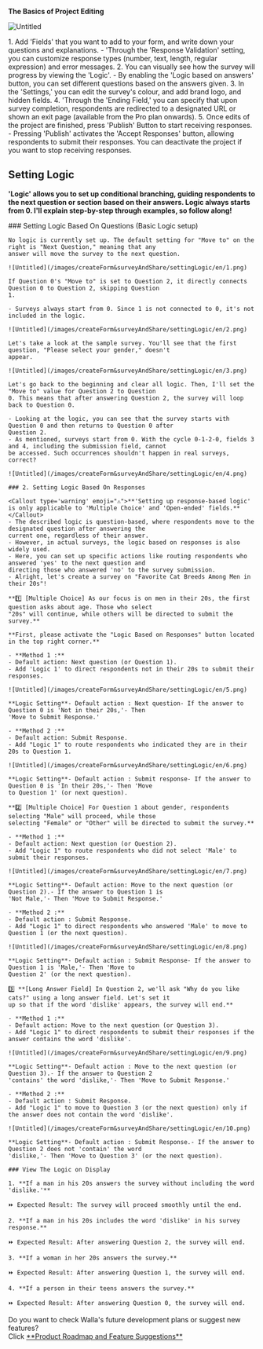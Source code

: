 
<Callout type='info' emoji="🔔">**The Basics of Project Editing**</Callout>

![Untitled](/images/createForm&surveyAndShare/settingLogic/en/0.png)

<Steps>
    1. Add 'Fields' that you want to add to your form, and write down your questions and explanations.
    - 'Through the 'Response Validation' setting, you can customize response types (number, text, length, regular
    expression) and error messages.
    2. You can visually see how the survey will progress by viewing the 'Logic'.
    - By enabling the 'Logic based on answers' button, you can set different questions based on the answers given.
    3. In the 'Settings,' you can edit the survey's colour, and add brand logo, and hidden fields.
    4. 'Through the 'Ending Field,' you can specify that upon survey completion, respondents are redirected to a
    designated URL or shown an exit page (available from the Pro plan onwards).
    5. Once edits of the project are finished, press 'Publish' Button to start receiving responses.
    - Pressing 'Publish' activates the 'Accept Responses' button, allowing respondents to submit their responses. You
    can deactivate the project if you want to stop receiving responses.
</Steps>

## Setting Logic

<Callout type='warning' emoji="⚠️">**'Logic' allows you to set up conditional branching, guiding respondents to the next
    question or section based on their answers. Logic always starts from 0. I'll explain step-by-step through examples,
    so follow along!**</Callout>

<Steps>
    ### Setting Logic Based On Questions (Basic Logic setup)

    No logic is currently set up. The default setting for "Move to" on the right is "Next Question," meaning that any
    answer will move the survey to the next question.

    ![Untitled](/images/createForm&surveyAndShare/settingLogic/en/1.png)

    If Question 0's "Move to" is set to Question 2, it directly connects Question 0 to Question 2, skipping Question
    1.

    - Surveys always start from 0. Since 1 is not connected to 0, it's not included in the logic.

    ![Untitled](/images/createForm&surveyAndShare/settingLogic/en/2.png)

    Let's take a look at the sample survey. You'll see that the first question, "Please select your gender," doesn't
    appear.

    ![Untitled](/images/createForm&surveyAndShare/settingLogic/en/3.png)

    Let's go back to the beginning and clear all logic. Then, I'll set the "Move to" value for Question 2 to Question
    0. This means that after answering Question 2, the survey will loop back to Question 0.

    - Looking at the logic, you can see that the survey starts with Question 0 and then returns to Question 0 after
    Question 2.
    - As mentioned, surveys start from 0. With the cycle 0-1-2-0, fields 3 and 4, including the submission field, cannot
    be accessed. Such occurrences shouldn't happen in real surveys, correct?

    ![Untitled](/images/createForm&surveyAndShare/settingLogic/en/4.png)

    ### 2. Setting Logic Based On Responses

    <Callout type='warning' emoji="⚠️">**'Setting up response-based logic' is only applicable to 'Multiple Choice' and 'Open-ended' fields.**</Callout>
    - The described logic is question-based, where respondents move to the designated question after answering the
    current one, regardless of their answer.
    - However, in actual surveys, the logic based on responses is also widely used.
    - Here, you can set up specific actions like routing respondents who answered 'yes' to the next question and
    directing those who answered 'no' to the survey submission.
    - Alright, let's create a survey on "Favorite Cat Breeds Among Men in their 20s"!

    **1️⃣ [Multiple Choice] As our focus is on men in their 20s, the first question asks about age. Those who select
    "20s" will continue, while others will be directed to submit the survey.**

    **First, please activate the "Logic Based on Responses" button located in the top right corner.**

    - **Method 1 :**
    - Default action: Next question (or Question 1).
    - Add 'Logic 1' to direct respondents not in their 20s to submit their responses.

    ![Untitled](/images/createForm&surveyAndShare/settingLogic/en/5.png)

    **Logic Setting**- Default action : Next question- If the answer to Question 0 is 'Not in their 20s,'- Then
    'Move to Submit Response.'

    - **Method 2 :**
    - Default action: Submit Response.
    - Add "Logic 1" to route respondents who indicated they are in their 20s to Question 1.

    ![Untitled](/images/createForm&surveyAndShare/settingLogic/en/6.png)

    **Logic Setting**- Default action : Submit response- If the answer to Question 0 is 'In their 20s,'- Then 'Move
    to Question 1' (or next question).

    **2️⃣ [Multiple Choice] For Question 1 about gender, respondents selecting "Male" will proceed, while those
    selecting "Female" or "Other" will be directed to submit the survey.**

    - **Method 1 :**
    - Default action: Next question (or Question 2).
    - Add "Logic 1" to route respondents who did not select 'Male' to submit their responses.

    ![Untitled](/images/createForm&surveyAndShare/settingLogic/en/7.png)

    **Logic Setting**- Default action: Move to the next question (or Question 2).- If the answer to Question 1 is
    'Not Male,'- Then 'Move to Submit Response.'

    - **Method 2 :**
    - Default action : Submit Response.
    - Add "Logic 1" to direct respondents who answered 'Male' to move to Question 1 (or the next question).

    ![Untitled](/images/createForm&surveyAndShare/settingLogic/en/8.png)

    **Logic Setting**- Default action : Submit Response- If the answer to Question 1 is 'Male,'- Then 'Move to
    Question 2' (or the next question).

    3️⃣ **[Long Answer Field] In Question 2, we'll ask "Why do you like cats?" using a long answer field. Let's set it
    up so that if the word 'dislike' appears, the survey will end.**

    - **Method 1 :**
    - Default action: Move to the next question (or Question 3).
    - Add "Logic 1" to direct respondents to submit their responses if the answer contains the word 'dislike'.

    ![Untitled](/images/createForm&surveyAndShare/settingLogic/en/9.png)

    **Logic Setting**- Default action : Move to the next question (or Question 3).- If the answer to Question 2
    'contains' the word 'dislike,'- Then 'Move to Submit Response.'

    - **Method 2 :**
    - Default action : Submit Response.
    - Add "Logic 1" to move to Question 3 (or the next question) only if the answer does not contain the word 'dislike'.

    ![Untitled](/images/createForm&surveyAndShare/settingLogic/en/10.png)

    **Logic Setting**- Default action : Submit Response.- If the answer to Question 2 does not 'contain' the word
    'dislike,'- Then 'Move to Question 3' (or the next question).

    ### View The Logic on Display

    1. **If a man in his 20s answers the survey without including the word 'dislike.'**

    ⏩ Expected Result: The survey will proceed smoothly until the end.

    2. **If a man in his 20s includes the word 'dislike' in his survey response.**

    ⏩ Expected Result: After answering Question 2, the survey will end.

    3. **If a woman in her 20s answers the survey.**

    ⏩ Expected Result: After answering Question 1, the survey will end.

    4. **If a person in their teens answers the survey.**

    ⏩ Expected Result: After answering Question 0, the survey will end.

</Steps>

<Callout type='info' emoji="🔔">
    Do you want to check Walla's future development plans or suggest new features? <br/>Click <a
    href='https://google.com'
    target="_blank"
    rel="noopener noreferrer"
    style={{textDecoration: 'underline'}}>**Product
    Roadmap and Feature Suggestions**</a>
</Callout>

